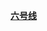[[上海轨道交通6号线|'''<span style="color: #{{上海地铁标志色|6}};">六号线</span>''']]<noinclude>
{{documentation|Template:上海轨道交通一号线/doc}}</noinclude>